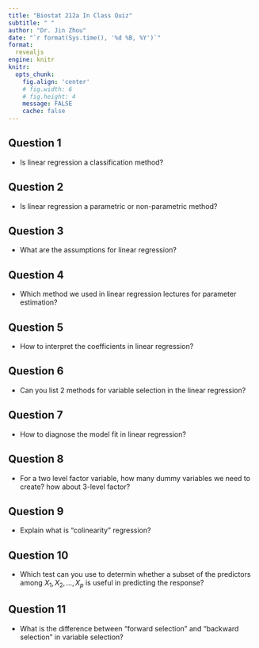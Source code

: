 ```yaml
---
title: "Biostat 212a In Class Quiz"
subtitle: " "
author: "Dr. Jin Zhou"
date: "`r format(Sys.time(), '%d %B, %Y')`"
format:
  revealjs
engine: knitr
knitr:
  opts_chunk: 
    fig.align: 'center'
    # fig.width: 6
    # fig.height: 4
    message: FALSE
    cache: false
---
```


## Question 1

- Is linear regression a classification method?  

## Question 2

- Is linear regression a parametric or non-parametric method?

## Question 3

- What are the assumptions for linear regression?

## Question 4 

- Which method we used in linear regression lectures for parameter estimation?

## Question 5  

- How to interpret the coefficients in linear regression?

## Question 6

-  Can you list 2 methods for variable selection in the linear regression?

## Question 7

- How to diagnose the model fit in linear regression?

## Question 8

- For a two level factor variable, how many dummy variables we need to create? how about 3-level factor?

## Question 9

- Explain what is "colinearity" regression?

## Question 10

- Which test can you use to determin whether a subset of the predictors among $X_1, X_2, \ldots, X_p$ is useful in predicting the response? 

## Question 11

- What is the difference between "forward selection" and "backward selection" in variable selection?



